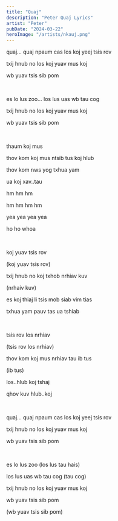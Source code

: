 ```yaml
---
title: "Quaj"
description: "Peter Quaj Lyrics"
artist: "Peter"
pubDate: "2024-03-22"
heroImage: "/artists/nkauj.png"
---
```


quaj... quaj npaum cas los koj yeej tsis rov

txij hnub no los koj yuav mus koj

wb yuav tsis sib pom

<br />

es lo lus zoo... los lus uas wb tau cog

txij hnub no los koj yuav mus koj

wb yuav tsis sib pom

<br />

thaum koj mus

thov kom koj mus ntsib tus koj hlub

thov kom nws yog txhua yam

ua koj xav..tau

hm hm hm

hm hm hm hm

yea yea yea yea

ho ho whoa

<br />

koj yuav tsis rov

(koj yuav tsis rov)

txij hnub no koj txhob nrhiav kuv

(nrhaiv kuv)

es koj thiaj li tsis mob siab vim tias

txhua yam pauv tas ua tshiab

<br />

tsis rov los nrhiav

(tsis rov los nrhiav)

thov kom koj mus nrhiav tau ib tus

(ib tus)

los..hlub koj tshaj

qhov kuv hlub..koj

<br />

quaj... quaj npaum cas los koj yeej tsis rov

txij hnub no los koj yuav mus koj

wb yuav tsis sib pom

<br />

es lo lus zoo (los lus tau hais)

los lus uas wb tau cog (tau cog)

txij hnub no los koj yuav mus koj

wb yuav tsis sib pom

(wb yuav tsis sib pom)
